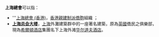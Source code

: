 '''上海總會'''可以指：

*'''[[上海總會_(香港)|上海總會 (香港)]]，[[香港|香港]][[香港親建制派|親建制派]][[僑胞|僑胞]]組織 ；
*'''[[上海总会大楼|上海总会大楼]]'''，[[上海|上海]]外灘建築群中的一座著名建築，原為[[英國|英國]]僑民之俱樂部，現為[[希爾頓酒店|希爾頓酒店]]集團名下上海外滩[[华尔道夫酒店|华尔道夫酒店]]。

{{disambig|Cat=四字消歧义}}